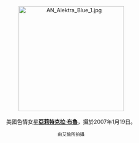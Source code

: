 <center>
[[File:AN_Alektra_Blue_1.jpg|275px]]
<br><br>
美國色情女星'''[[亞莉特克拉·布魯|亞莉特克拉·布魯]]'''，攝於2007年1月19日。
<p>
<small>由艾倫所拍攝</small>
</center>